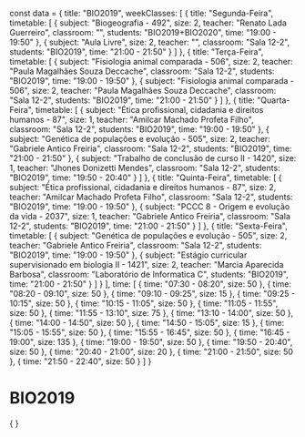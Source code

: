const data = {
  title: "BIO2019",
  weekClasses: [
    {
      title: "Segunda-Feira",
      timetable: [
        {
          subject: "Biogeografia - 492",
          size: 2,
          teacher: "Renato Lada Guerreiro",
          classroom: "",
          students: "BIO2019+BIO2020",
          time: "19:00 - 19:50"
        },
        {
          subject: "Aula Livre",
          size: 2,
          teacher: "",
          classroom: "Sala 12-2",
          students: "BIO2019",
          time: "21:00 - 21:50"
        }
      ]
    },
    {
      title: "Terça-Feira",
      timetable: [
        {
          subject: "Fisiologia animal comparada - 506",
          size: 2,
          teacher: "Paula Magalhães Souza Deccache",
          classroom: "Sala 12-2",
          students: "BIO2019",
          time: "19:00 - 19:50"
        },
        {
          subject: "Fisiologia animal comparada - 506",
          size: 2,
          teacher: "Paula Magalhães Souza Deccache",
          classroom: "Sala 12-2",
          students: "BIO2019",
          time: "21:00 - 21:50"
        }
      ]
    },
    {
      title: "Quarta-Feira",
      timetable: [
        {
          subject: "Ética profissional, cidadania e direitos humanos - 87",
          size: 1,
          teacher: "Amilcar Machado Profeta Filho",
          classroom: "Sala 12-2",
          students: "BIO2019",
          time: "19:00 - 19:50"
        },
        {
          subject: "Genética de populações e evolução - 505",
          size: 2,
          teacher: "Gabriele Antico Freiria",
          classroom: "Sala 12-2",
          students: "BIO2019",
          time: "21:00 - 21:50"
        },
        {
          subject: "Trabalho de conclusão de curso II - 1420",
          size: 1,
          teacher: "Jhones Donizetti Mendes",
          classroom: "Sala 12-2",
          students: "BIO2019",
          time: "19:50 - 20:40"
        }
      ]
    },
    {
      title: "Quinta-Feira",
      timetable: [
        {
          subject: "Ética profissional, cidadania e direitos humanos - 87",
          size: 2,
          teacher: "Amilcar Machado Profeta Filho",
          classroom: "Sala 12-2",
          students: "BIO2019",
          time: "19:00 - 19:50"
        },
        {
          subject: "PCCC 8 - Origem e evolução da vida - 2037",
          size: 1,
          teacher: "Gabriele Antico Freiria",
          classroom: "Sala 12-2",
          students: "BIO2019",
          time: "21:00 - 21:50"
        }
      ]
    },
    {
      title: "Sexta-Feira",
      timetable: [
        {
          subject: "Genética de populações e evolução - 505",
          size: 2,
          teacher: "Gabriele Antico Freiria",
          classroom: "Sala 12-2",
          students: "BIO2019",
          time: "19:00 - 19:50"
        },
        {
          subject: "Estágio curricular supervisionado em biologia II - 1421",
          size: 2,
          teacher: "Marcia Aparecida Barbosa",
          classroom: "Laboratório de Informatica C",
          students: "BIO2019",
          time: "21:00 - 21:50"
        }
      ]
    }
  ],
  time: [
    {
      time: "07:30 - 08:20",
      size: 50
    },
    {
      time: "08:20 - 09:10",
      size: 50
    },
    {
      time: "09:10 - 09:25",
      size: 15
    },
    {
      time: "09:25 - 10:15",
      size: 50
    },
    {
      time: "10:15 - 11:05",
      size: 50
    },
    {
      time: "11:05 - 11:55",
      size: 50
    },
    {
      time: "11:55 - 13:10",
      size: 75
    },
    {
      time: "13:10 - 14:00",
      size: 50
    },
    {
      time: "14:00 - 14:50",
      size: 50
    },
    {
      time: "14:50 - 15:05",
      size: 15
    },
    {
      time: "15:05 - 15:55",
      size: 50
    },
    {
      time: "15:55 - 16:45",
      size: 50
    },
    {
      time: "16:45 - 19:00",
      size: 135
    },
    {
      time: "19:00 - 19:50",
      size: 50
    },
    {
      time: "19:50 - 20:40",
      size: 50
    },
    {
      time: "20:40 - 21:00",
      size: 20
    },
    {
      time: "21:00 - 21:50",
      size: 50
    },
    {
      time: "21:50 - 22:40",
      size: 50
    }
  ]
}

# BIO2019

<div>
    {
        <Grid
            title={data.title} 
            weekClasses={data.weekClasses} 
            time={data.time}
        />
    }
</div>